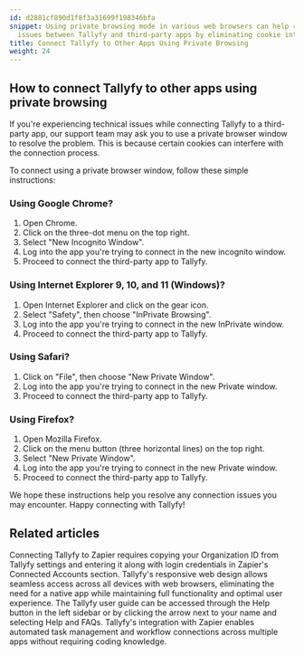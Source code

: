 ```yaml
---
id: d2881cf890d1f8f3a31699f198346bfa
snippet: Using private browsing mode in various web browsers can help resolve connection
  issues between Tallyfy and third-party apps by eliminating cookie interference.
title: Connect Tallyfy to Other Apps Using Private Browsing
weight: 24
---
```


## How to connect Tallyfy to other apps using private browsing

If you're experiencing technical issues while connecting Tallyfy to a third-party app, our support team may ask you to use a private browser window to resolve the problem. This is because certain cookies can interfere with the connection process.

To connect using a private browser window, follow these simple instructions:

### Using Google Chrome?

1. Open Chrome.
2. Click on the three-dot menu on the top right.
3. Select "New Incognito Window".
4. Log into the app you're trying to connect in the new incognito window.
5. Proceed to connect the third-party app to Tallyfy.

### Using Internet Explorer 9, 10, and 11 (Windows)?

1. Open Internet Explorer and click on the gear icon.
2. Select "Safety", then choose "InPrivate Browsing".
3. Log into the app you're trying to connect in the new InPrivate window.
4. Proceed to connect the third-party app to Tallyfy.

### Using Safari?

1. Click on "File", then choose "New Private Window".
2. Log into the app you're trying to connect in the new Private window.
3. Proceed to connect the third-party app to Tallyfy.

### Using Firefox?

1. Open Mozilla Firefox.
2. Click on the menu button (three horizontal lines) on the top right.
3. Select "New Private Window".
4. Log into the app you're trying to connect in the new Private window.
5. Proceed to connect the third-party app to Tallyfy.

We hope these instructions help you resolve any connection issues you may encounter. Happy connecting with Tallyfy!


## Related articles
<CardGrid>
<LinkTitleCard header="<b>Zapier > Connect Tallyfy to Zapier</b>" href="/products/pro/integrations/middleware/zapier/how-to-connect-your-tallyfy-account-to-zapier/" > Connecting Tallyfy to Zapier requires copying your Organization ID from Tallyfy settings and entering it along with login credentials in Zapier's Connected Accounts section. </LinkTitleCard>
<LinkTitleCard header="<b>Miscellaneous > Tallyfy on mobile devices</b>" href="/products/pro/miscellaneous/does-tallyfy-work-on-all-devices/" > Tallyfy's responsive web design allows seamless access across all devices with web browsers, eliminating the need for a native app while maintaining full functionality and optimal user experience. </LinkTitleCard>
<LinkTitleCard header="<b>Support > In-app user guide</b>" href="/products/pro/miscellaneous/support/how-to-access-the-tallyfy-user-guide/" > The Tallyfy user guide can be accessed through the Help button in the left sidebar or by clicking the arrow next to your name and selecting Help and FAQs. </LinkTitleCard>
<LinkTitleCard header="<b>Middleware > Zapier</b>" href="/products/pro/integrations/middleware/zapier/" > Tallyfy's integration with Zapier enables automated task management and workflow connections across multiple apps without requiring coding knowledge. </LinkTitleCard>
</CardGrid>